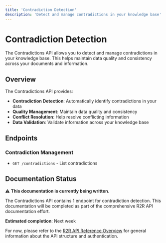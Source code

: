 ```yaml
---
title: 'Contradiction Detection'
description: 'Detect and manage contradictions in your knowledge base'
---
```


# Contradiction Detection

The Contradictions API allows you to detect and manage contradictions in your knowledge base. This helps maintain data quality and consistency across your documents and information.

## Overview

The Contradictions API provides:

- **Contradiction Detection**: Automatically identify contradictions in your data
- **Quality Management**: Maintain data quality and consistency
- **Conflict Resolution**: Help resolve conflicting information
- **Data Validation**: Validate information across your knowledge base

## Endpoints

### Contradiction Management

- `GET /contradictions` - List contradictions

## Documentation Status

⚠️ **This documentation is currently being written.** 

The Contradictions API contains 1 endpoint for contradiction detection. This documentation will be completed as part of the comprehensive R2R API documentation effort.

**Estimated completion**: Next week

For now, please refer to the [R2R API Reference Overview](./r2r-api-reference) for general information about the API structure and authentication. 